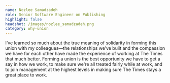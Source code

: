 ```yaml
---
name: Nozlee Samadzadeh
role: Senior Software Engineer on Publishing
highlight: false
headshot: /images/nozlee_samadzadeh.png
category: why-union
---
```

I’ve learned so much about the true meaning of solidarity in forming this union with my colleagues—the relationships we’ve built and the compassion we have for each other have made the experience of working at The Times that much better. Forming a union is the best opportunity we have to get a say in how we work, to make sure we're all treated fairly while at work, and to join management at the highest levels in making sure The Times stays a great place to work.
